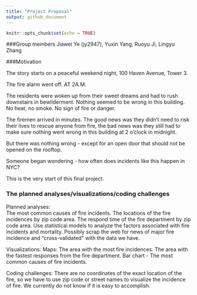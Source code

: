 ```yaml
---
title: "Project Proposal"
output: github_document
---
```


```r
knitr::opts_chunk$set(echo = TRUE)
```

###Group members
Jiawei Ye (jy2947), Yuxin Yang, Ruoyu Ji, Lingyu Zhang

###Motivation

The story starts on a peaceful weekend night, 100 Haven Avenue, Tower 3.  

The fire alarm went off. AT 2A.M. 

The residents were woken up from their sweet dreams and had to rush downstairs in bewilderment. Nothing seemed to be wrong in this building. No heat, no smoke. No sign of fire or danger.   

The firemen arrived in minutes. The good news was they didn't need to risk their lives to rescue anyone from fire, the bad news was they still had to make sure nothing went wrong in this building at 2 o'clock in midnight.  

But there was nothing wrong - except for an open door that should not be opened on the rooftop.  

Someone began wondering - how often does incidents like this happen in NYC? 

This is the very start of this final project.  

### The planned analyses/visualizations/coding challenges
Planned analyses:  
The most common causes of fire incidents. 
The locations of the fire incidences by zip code area. 
The respond time of the fire department by zip code area. 
Use statistical models to analyze the factors associated with fire incidents and mortality. 
Possibly scrap the web for news of major fire incidence and “cross-validated” with the data we have. 

Visualizations: 
Maps: The area with the most fire incidences. The area with the fastest responses from the fire department. 
Bar chart - The most common causes of fire incidents. 

Coding challenges:
There are no coordinates of the exact location of the fire, so we have to use zip code or street names to visualize the incidence of fire. We currently do not know if it is easy to accomplish.
